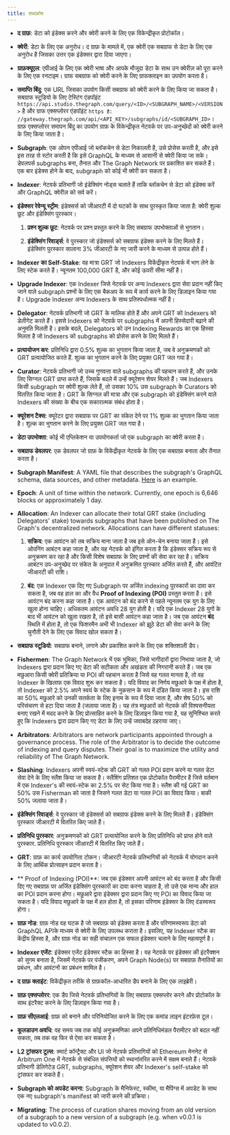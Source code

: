 ```yaml
---
title: शब्दकोष
---
```


- **द ग्राफ़**: डेटा को इंडेक्स करने और क्वेरी करने के लिए एक विकेन्द्रीकृत प्रोटोकॉल।

- **क्वेरी**: डेटा के लिए एक अनुरोध। द ग्राफ़ के मामले में, एक क्वेरी एक सबग्राफ से डेटा के लिए एक अनुरोध है जिसका उत्तर एक इंडेक्सर द्वारा दिया जाएगा।

- **ग्राफ़क्यूएल**: एपीआई के लिए एक क्वेरी भाषा और आपके मौजूदा डेटा के साथ उन क्वेरीज़ को पूरा करने के लिए एक रनटाइम। ग्राफ सबग्राफ को क्वेरी करने के लिए ग्राफक्लाइन का उपयोग करता है।

- **समाप्ति बिंदु**: एक URL जिसका उपयोग किसी सबग्राफ को क्वेरी करने के लिए किया जा सकता है। सबग्राफ स्टूडियो के लिए टेस्टिंग एंडपॉइंट `https://api.studio.thegraph.com/query/<ID>/<SUBGRAPH_NAME>/<VERSION>` है और ग्राफ एक्सप्लोरर एंडपॉइंट `https है: //gateway.thegraph.com/api/<API_KEY>/subgraphs/id/<SUBGRAPH_ID>`। ग्राफ़ एक्सप्लोरर समापन बिंदु का उपयोग ग्राफ़ के विकेन्द्रीकृत नेटवर्क पर उप-अनुच्छेदों को क्वेरी करने के लिए किया जाता है।

- **Subgraph**: एक ओपन एपीआई जो ब्लॉकचेन से डेटा निकालती है, उसे प्रोसेस करती है, और इसे इस तरह से स्टोर करती है कि इसे GraphQL के माध्यम से आसानी से क्वेरी किया जा सके। डेवलपर्स subgraphs बना, तैनात और The Graph Network पर प्रकाशित कर सकते हैं। एक बार इंडेक्स होने के बाद, subgraph को कोई भी क्वेरी कर सकता है।

- **Indexer**: नेटवर्क प्रतिभागी जो इंडेक्सिंग नोड्स चलाते हैं ताकि ब्लॉकचेन से डेटा को इंडेक्स करें और GraphQL क्वेरीज़ को सर्व करें।

- **इंडेक्सर रेवेन्यू स्ट्रीम**: इंडेक्सर्स को जीआरटी में दो घटकों के साथ पुरस्कृत किया जाता है: क्वेरी शुल्क छूट और इंडेक्सिंग पुरस्कार।

  1. **प्रश्न शुल्क छूट**: नेटवर्क पर प्रश्न प्रस्तुत करने के लिए सबग्राफ उपभोक्ताओं से भुगतान।

  2. **इंडेक्सिंग रिवार्ड्स**: वे पुरस्कार जो इंडेक्सर्स को सबग्राफ इंडेक्स करने के लिए मिलते हैं। इंडेक्सिंग पुरस्कार सालाना 3% जीआरटी के नए जारी करने के माध्यम से उत्पन्न होते हैं।

- **Indexer का Self-Stake**: वह मात्रा GRT जो Indexers विकेंद्रीकृत नेटवर्क में भाग लेने के लिए स्टेक करते हैं। न्यूनतम 100,000 GRT है, और कोई ऊपरी सीमा नहीं है।

- **Upgrade Indexer**: एक Indexer जिसे नेटवर्क पर अन्य Indexers द्वारा सेवा प्रदान नहीं किए जाने वाले subgraph प्रश्नों के लिए एक बैकअप के रूप में कार्य करने के लिए डिज़ाइन किया गया है। Upgrade Indexer अन्य Indexers के साथ प्रतिस्पर्धात्मक नहीं है।

- **Delegator**: नेटवर्क प्रतिभागी जो GRT के मालिक होते हैं और अपने GRT को Indexers को डेलीगेट करते हैं। इससे Indexers को नेटवर्क पर subgraphs में अपनी हिस्सेदारी बढ़ाने की अनुमति मिलती है। इसके बदले, Delegators को उन Indexing Rewards का एक हिस्सा मिलता है जो Indexers को subgraphs को प्रोसेस करने के लिए मिलते हैं।

- **प्रत्यायोजन कर**: प्रतिनिधि द्वारा 0.5% शुल्क का भुगतान किया जाता है, जब वे अनुक्रमणकों को GRT प्रत्यायोजित करते हैं. शुल्क का भुगतान करने के लिए प्रयुक्त GRT जल गया है।

- **Curator**: नेटवर्क प्रतिभागी जो उच्च गुणवत्ता वाले subgraphs की पहचान करते हैं, और उनके लिए सिग्नल GRT प्राप्त करते हैं, जिसके बदले में उन्हें क्यूरेशन शेयर मिलते हैं। जब Indexers किसी subgraph पर क्वेरी शुल्क लेते हैं, तो उसका 10% उस subgraph के Curators को वितरित किया जाता है। GRT के सिग्नल की मात्रा और एक subgraph को इंडेक्सिंग करने वाले Indexers की संख्या के बीच एक सकारात्मक संबंध होता है।

- **क्यूरेशन टैक्स**: क्यूरेटर द्वारा सबग्राफ पर GRT का संकेत देने पर 1% शुल्क का भुगतान किया जाता है। शुल्क का भुगतान करने के लिए प्रयुक्त GRT जल गया है।

- **डेटा उपभोक्ता**: कोई भी एप्लिकेशन या उपयोगकर्ता जो एक subgraph का क्वेरी करता है।

- **सबग्राफ डेवलपर**: एक डेवलपर जो ग्राफ़ के विकेंद्रीकृत नेटवर्क के लिए एक सबग्राफ़ बनाता और तैनात करता है।

- **Subgraph Manifest**: A YAML file that describes the subgraph's GraphQL schema, data sources, and other metadata. [Here](https://github.com/graphprotocol/example-subgraph/blob/master/subgraph.yaml) is an example.

- **Epoch**: A unit of time within the network. Currently, one epoch is 6,646 blocks or approximately 1 day.

- **Allocation**: An Indexer can allocate their total GRT stake (including Delegators' stake) towards subgraphs that have been published on The Graph's decentralized network. Allocations can have different statuses:

  1. **सक्रिय**: एक आवंटन को तब सक्रिय माना जाता है जब इसे ऑन-चेन बनाया जाता है। इसे ओपनिंग आबंटन कहा जाता है, और यह नेटवर्क को इंगित करता है कि इंडेक्सर सक्रिय रूप से अनुक्रमण कर रहा है और किसी विशेष सबग्राफ के लिए प्रश्नों की सेवा कर रहा है। सक्रिय आबंटन उप-अनुच्छेद पर संकेत के अनुपात में अनुक्रमित पुरस्कार अर्जित करते हैं, और आवंटित जीआरटी की राशि।

  2. **बंद**: एक Indexer एक दिए गए Subgraph पर अर्जित indexing पुरस्कारों का दावा कर सकता है, जब वह हाल का और वैध **Proof of Indexing (POI)** प्रस्तुत करता है। इसे आवंटन बंद करना कहा जाता है। एक आवंटन को बंद करने से पहले न्यूनतम एक युग के लिए खुला होना चाहिए। अधिकतम आवंटन अवधि 28 युग होती है। यदि एक Indexer 28 युगों के बाद भी आवंटन को खुला रखता है, तो इसे बासी आवंटन कहा जाता है। जब एक आवंटन **बंद** स्थिति में होता है, तो एक फिशरमैन अभी भी Indexer को झूठे डेटा की सेवा करने के लिए चुनौती देने के लिए एक विवाद खोल सकता है।

- **सबग्राफ स्टूडियो**: सबग्राफ बनाने, लगाने और प्रकाशित करने के लिए एक शक्तिशाली डैप।

- **Fishermen**: The Graph Network में एक भूमिका, जिसे भागीदारों द्वारा निभाया जाता है, जो Indexers द्वारा प्रदान किए गए डेटा की सटीकता और अखंडता की निगरानी करते हैं। जब एक मछुआरा किसी क्वेरी प्रतिक्रिया या POI की पहचान करता है जिसे वह गलत मानता है, तो वह Indexer के खिलाफ एक विवाद शुरू कर सकता है। यदि विवाद का निर्णय मछुआरे के पक्ष में होता है, तो Indexer को 2.5% अपने स्वयं के स्टेक के नुकसान के रूप में दंडित किया जाता है। इस राशि का 50% मछुआरे को उनकी सतर्कता के लिए इनाम के रूप में दिया जाता है, और शेष 50% को परिसंचरण से हटा दिया जाता है (जलाया जाता है)। यह तंत्र मछुआरों को नेटवर्क की विश्वसनीयता बनाए रखने में मदद करने के लिए प्रोत्साहित करने के लिए डिज़ाइन किया गया है, यह सुनिश्चित करते हुए कि Indexers द्वारा प्रदान किए गए डेटा के लिए उन्हें जवाबदेह ठहराया जाए।

- **Arbitrators**: Arbitrators are network participants appointed through a governance process. The role of the Arbitrator is to decide the outcome of indexing and query disputes. Their goal is to maximize the utility and reliability of The Graph Network.

- **Slashing**: Indexers अपनी स्वयं-स्टेक की GRT को गलत POI प्रदान करने या गलत डेटा सेवा देने के लिए स्लैश किया जा सकता है। स्लैशिंग प्रतिशत एक प्रोटोकॉल पैरामीटर है जिसे वर्तमान में एक Indexer's की स्वयं-स्टेक का 2.5% पर सेट किया गया है। स्लैश की गई GRT का 50% उस Fisherman को जाता है जिसने गलत डेटा या गलत POI का विवाद किया। बाकी 50% जलाया जाता है।

- **इंडेक्सिंग रिवार्ड्स**: वे पुरस्कार जो इंडेक्सर्स को सबग्राफ इंडेक्स करने के लिए मिलते हैं। इंडेक्सिंग पुरस्कार जीआरटी में वितरित किए जाते हैं।

- **प्रतिनिधि पुरस्कार**: अनुक्रमणकों को GRT प्रत्यायोजित करने के लिए प्रतिनिधि को प्राप्त होने वाले पुरस्कार. प्रतिनिधि पुरस्कार जीआरटी में वितरित किए जाते हैं।

- **GRT**: ग्राफ़ का कार्य उपयोगिता टोकन। जीआरटी नेटवर्क प्रतिभागियों को नेटवर्क में योगदान करने के लिए आर्थिक प्रोत्साहन प्रदान करता है।

- ** Proof of Indexing (POI)**: जब एक इंडेक्सर अपनी आवंटन को बंद करता है और किसी दिए गए सबग्राफ़ पर अर्जित इंडेक्सिंग पुरस्कारों का दावा करना चाहता है, तो उसे एक मान्य और हाल का POI प्रदान करना होगा। मछुआरे द्वारा इंडेक्सर द्वारा प्रदान किए गए POI का विवाद किया जा सकता है। यदि विवाद मछुआरे के पक्ष में हल होता है, तो इसका परिणाम इंडेक्सर के लिए दंडस्वरूप होगा।

- **ग्राफ़ नोड**: ग्राफ़ नोड वह घटक है जो सबग्राफ़ को इंडेक्स करता है और परिणामस्वरूप डेटा को GraphQL APIके माध्यम से क्वेरी के लिए उपलब्ध कराता है। इसलिए, यह Indexer स्टैक का केंद्रीय हिस्सा है, और ग्राफ़ नोड का सही संचालन एक सफल इंडेक्सर चलाने के लिए महत्वपूर्ण है।

- **Indexer एजेंट**: इंडेक्सर एजेंट इंडेक्सर स्टैक का हिस्सा है। यह नेटवर्क पर इंडेक्सर की इंटरैक्शन को सुगम बनाता है, जिसमें नेटवर्क पर पंजीकरण, अपने Graph Node(s) पर सबग्राफ़ तैनातियों का प्रबंधन, और आवंटनों का प्रबंधन शामिल है।

- **द ग्राफ़ क्लाइंट**: विकेंद्रीकृत तरीके से ग्राफ़कॉल-आधारित डैप बनाने के लिए एक लाइब्रेरी।

- **ग्राफ़ एक्सप्लोरर**: एक डैप जिसे नेटवर्क प्रतिभागियों के लिए सबग्राफ एक्सप्लोर करने और प्रोटोकॉल के साथ इंटरैक्ट करने के लिए डिज़ाइन किया गया है।

- **ग्राफ़ सीएलआई**: ग्राफ़ को बनाने और परिनियोजित करने के लिए एक कमांड लाइन इंटरफ़ेस टूल।

- **कूलडाउन अवधि**: वह समय जब तक कोई अनुक्रमणिका अपने प्रतिनिधिमंडल पैरामीटर को बदल नहीं सकता, तब तक वह फिर से ऐसा कर सकता है।

- **L2 ट्रांसफर टूल्स**: स्मार्ट कॉन्ट्रैक्ट और UI जो नेटवर्क प्रतिभागियों को Ethereum मेननेट से Arbitrum One में नेटवर्क से संबंधित संपत्तियों को स्थानांतरित करने में सक्षम बनाते हैं। नेटवर्क प्रतिभागी डेलिगेटेड GRT, subgraphs, क्यूरेशन शेयर और Indexer's self-stake को ट्रांसफर कर सकते हैं।

- **Subgraph को अपडेट करना**: Subgraph के मैनिफेस्ट, स्कीमा, या मैपिंग्स में अपडेट के साथ एक नए subgraph's manifest को जारी करने की प्रक्रिया।

- **Migrating**: The process of curation shares moving from an old version of a subgraph to a new version of a subgraph (e.g. when v0.0.1 is updated to v0.0.2).
